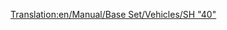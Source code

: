 [[Translation:en/Manual/Base Set/Vehicles/SH "40"]]
{{nl/Treinen|Naam=SH "40"
|Afbeelding=[[File:en/Sh40.png]]
|Kosten=£35,156 ($70.312)
|Snelheid=177 km/h (110 mph)
|Gewicht=82 t
|Kracht=5,000 pk (6.704 kW)
|Onderhoudskosten=£2,882 ($5.764)
|Ontworpen=1973
|Levensduur=23
|Capaciteit=n.v.t.
|Omschrijving=
|Real-life=[https://www.wikipedia.org/wiki/British Rail Class 87 British Rail Class 87]
}}